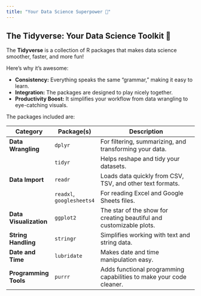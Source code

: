 ```yaml
---
title: "Your Data Science Superpower 🧙"
---
```


## The Tidyverse: Your Data Science Toolkit 🧰
The **Tidyverse** is a collection of R packages that makes data science smoother, faster, and more fun! 

Here’s why it’s awesome:

- **Consistency:** Everything speaks the same “grammar,” making it easy to learn.
- **Integration:** The packages are designed to play nicely together.
- **Productivity Boost:** It simplifies your workflow from data wrangling to eye-catching visuals.

The packages included are: 

| **Category**         | **Package(s)**           | **Description**                                                                 |
|-----------------------|--------------------------|---------------------------------------------------------------------------------|
| **Data Wrangling**    | `dplyr`                 | For filtering, summarizing, and transforming your data.                        |
|                       | `tidyr`                 | Helps reshape and tidy your datasets.                                          |
| **Data Import**       | `readr`                 | Loads data quickly from CSV, TSV, and other text formats.                      |
|                       | `readxl`, `googlesheets4`| For reading Excel and Google Sheets files.                                     |
| **Data Visualization**| `ggplot2`               | The star of the show for creating beautiful and customizable plots.            |
| **String Handling**   | `stringr`               | Simplifies working with text and string data.                                  |
| **Date and Time**     | `lubridate`             | Makes date and time manipulation easy.                                         |
| **Programming Tools** | `purrr`                 | Adds functional programming capabilities to make your code cleaner.            |




